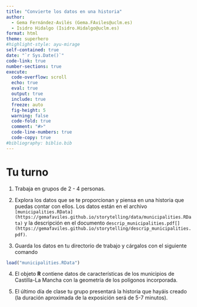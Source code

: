 ```yaml
---
title: "Convierte los datos en una historia"
author:
  - Gema Fernández-Avilés (Gema.FAviles@uclm.es)
  - Isidro Hidalgo (Isidro.Hidalgo@uclm.es)
format: html
theme: superhero
#highlight-style: ayu-mirage
self-contained: true
date: "`r Sys.Date()`"
code-link: true
number-sections: true
execute:
  code-overflow: scroll
  echo: true
  eval: true
  output: true
  include: true
  freeze: auto
  fig-height: 5
  warning: false
  code-fold: true
  comment: "#>"
  code-line-numbers: true
  code-copy: true
#bibliography: biblio.bib
---
```




# Tu turno
  
1. Trabaja en grupos de 2 - 4 personas.

2. Explora los datos que se te proporcionan y piensa en una historia que puedas contar con ellos. Los datos están en el archivo `[municipalities.RData](https://gemafaviles.github.io/storytelling/data/municipalities.RData)` y la descripción en el documento `descrip_municipalities.pdf[](https://gemafaviles.github.io/storytelling/descrip_municipalities.pdf)`.



3. Guarda los datos en tu directorio de trabajo y cárgalos con el siguiente comando

```r
load("municipalities.RData")
```

4. El objeto **R** contiene datos de características de los municipios de Castilla-La Mancha con la geometría de los polígonos incorporada.


5. El último día de clase tu grupo presentará la historia que hayáis creado (la duración aproximada de la exposición será de 5-7 minutos).